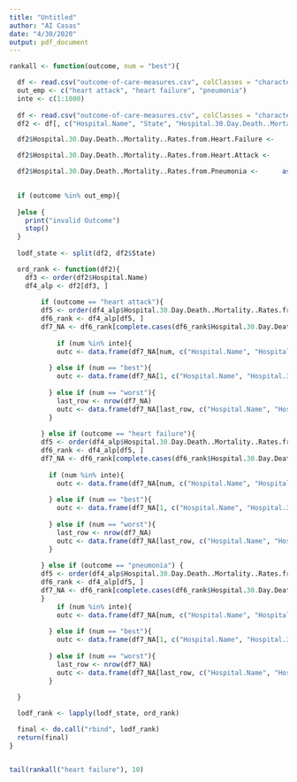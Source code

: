 ```yaml
---
title: "Untitled"
author: "AI Casas"
date: "4/30/2020"
output: pdf_document
---
```



```r
rankall <- function(outcome, num = "best"){

  df <- read.csv("outcome-of-care-measures.csv", colClasses = "character")
  out_emp <- c("heart attack", "heart failure", "pneumonia")
  inte <- c(1:1000)
  
  df <- read.csv("outcome-of-care-measures.csv", colClasses = "character")
  df2 <- df[, c("Hospital.Name", "State", "Hospital.30.Day.Death..Mortality..Rates.from.Heart.Attack", "Hospital.30.Day.Death..Mortality..Rates.from.Heart.Failure", "Hospital.30.Day.Death..Mortality..Rates.from.Pneumonia")]

  df2$Hospital.30.Day.Death..Mortality..Rates.from.Heart.Failure <-      as.numeric(df2$Hospital.30.Day.Death..Mortality..Rates.from.Heart.Failure)

  df2$Hospital.30.Day.Death..Mortality..Rates.from.Heart.Attack <-      as.numeric(df2$Hospital.30.Day.Death..Mortality..Rates.from.Heart.Attack)

  df2$Hospital.30.Day.Death..Mortality..Rates.from.Pneumonia <-      as.numeric(df2$Hospital.30.Day.Death..Mortality..Rates.from.Pneumonia)

  
  if (outcome %in% out_emp){
    
  }else {
    print("invalid Outcome")
    stop()
  }
  
  lodf_state <- split(df2, df2$State)

  ord_rank <- function(df2){
    df3 <- order(df2$Hospital.Name)
    df4_alp <- df2[df3, ]
     
        if (outcome == "heart attack"){ 
        df5 <- order(df4_alp$Hospital.30.Day.Death..Mortality..Rates.from.Heart.Attack)
        df6_rank <- df4_alp[df5, ]
        df7_NA <- df6_rank[complete.cases(df6_rank$Hospital.30.Day.Death..Mortality..Rates.from.Heart.Attack), ]
          
            if (num %in% inte){
            outc <- data.frame(df7_NA[num, c("Hospital.Name", "Hospital.30.Day.Death..Mortality..Rates.from.Heart.Attack")])
          
          } else if (num == "best"){
            outc <- data.frame(df7_NA[1, c("Hospital.Name", "Hospital.30.Day.Death..Mortality..Rates.from.Heart.Attack")])
            
          } else if (num == "worst"){
            last_row <- nrow(df7_NA)
            outc <- data.frame(df7_NA[last_row, c("Hospital.Name", "Hospital.30.Day.Death..Mortality..Rates.from.Heart.Attack")])
          }
    
        } else if (outcome == "heart failure"){
        df5 <- order(df4_alp$Hospital.30.Day.Death..Mortality..Rates.from.Heart.Failure)
        df6_rank <- df4_alp[df5, ]
        df7_NA <- df6_rank[complete.cases(df6_rank$Hospital.30.Day.Death..Mortality..Rates.from.Heart.Failure), ]
        
          if (num %in% inte){
            outc <- data.frame(df7_NA[num, c("Hospital.Name", "Hospital.30.Day.Death..Mortality..Rates.from.Heart.Failure")])
          
          } else if (num == "best"){
            outc <- data.frame(df7_NA[1, c("Hospital.Name", "Hospital.30.Day.Death..Mortality..Rates.from.Heart.Failure")])
            
          } else if (num == "worst"){
            last_row <- nrow(df7_NA)
            outc <- data.frame(df7_NA[last_row, c("Hospital.Name", "Hospital.30.Day.Death..Mortality..Rates.from.Heart.Failure")])
          }
    
        } else if (outcome == "pneumonia") {
        df5 <- order(df4_alp$Hospital.30.Day.Death..Mortality..Rates.from.Pneumonia)
        df6_rank <- df4_alp[df5, ]
        df7_NA <- df6_rank[complete.cases(df6_rank$Hospital.30.Day.Death..Mortality..Rates.from.Pneumonia), ]
        }
            if (num %in% inte){
            outc <- data.frame(df7_NA[num, c("Hospital.Name", "Hospital.30.Day.Death..Mortality..Rates.from.Pneumonia")])
          
          } else if (num == "best"){
            outc <- data.frame(df7_NA[1, c("Hospital.Name", "Hospital.30.Day.Death..Mortality..Rates.from.Pneumonia")])
            
          } else if (num == "worst"){
            last_row <- nrow(df7_NA)
            outc <- data.frame(df7_NA[last_row, c("Hospital.Name", "Hospital.30.Day.Death..Mortality..Rates.from.Pneumonia")])
          }
          
  }

  lodf_rank <- lapply(lodf_state, ord_rank)

  final <- do.call("rbind", lodf_rank)
  return(final)
}


tail(rankall("heart failure"), 10) 
  
```

```r

```

